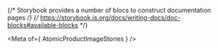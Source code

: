 
{/* Storybook provides a number of blocs to construct documentation pages */}
{/* https://storybook.js.org/docs/writing-docs/doc-blocks#available-blocks */}

<Meta of={ AtomicProductImageStories } />

<Title />
<Subtitle><Description/></Subtitle>

<CanvasWithGithub
  of={ AtomicProductImageStories.Default }
  githubPath="commerce/atomic-product-image/atomic-product-image.ts"
/>

## Properties
<ArgTypes />

## Usage
The `atomic-product-image` component is used to display the images of a product.
It uses the `ec_thumbnails` field by default.

When more than one image is available, it will display a carousel of images instead.

```html
<atomic-commerce-interface>
  ...
  <atomic-commerce-product-list>
    <atomic-product-template>
      <template>
        ...
        <atomic-product-section-visual>
          <atomic-product-image></atomic-product-image>
        </atomic-product-section-visual>
      </template>
    </atomic-product-template>
  </atomic-commerce-product-list>
</atomic-commerce-interface>
```

## Examples
<Stories title={""}/>

## Reference
<ArgTypes />